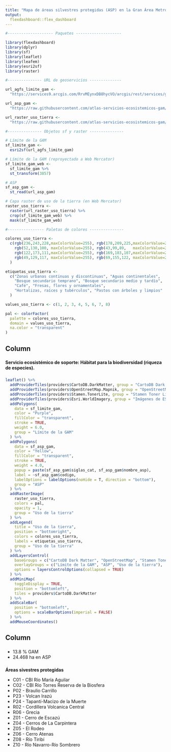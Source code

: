 ```yaml
---
title: "Mapa de áreas silvestres protegidas (ASP) en la Gran Área Metropolitana"
output: 
  flexdashboard::flex_dashboard
---
```


```r
#-------------------- Paquetes --------------------

library(flexdashboard)
library(dplyr)
library(sf)
library(leaflet)
library(leafem)
library(esri2sf)
library(raster)

#--------------- URL de geoservicios --------------

url_agfs_limite_gam <-
  "https://services9.arcgis.com/RrvMEynxDB8hycVO/arcgis/rest/services/gam_limite_gam/FeatureServer/0"

url_asp_gam <-
  "https://raw.githubusercontent.com/atlas-servicios-ecosistemicos-gam/datos-biodiversidad/main/gam/asp_corredores_gam.geojson"

url_raster_uso_tierra <-
  "https://raw.githubusercontent.com/atlas-servicios-ecosistemicos-gam/datos-uso-tierra/master/gam/USO_COBERTURA_GAM_WEB.tif"

#--------------- Objetos sf y raster ---------------

# Límite de la GAM
sf_limite_gam <-
  esri2sf(url_agfs_limite_gam)

# Límite de la GAM (reproyectado a Web Mercator)
sf_limite_gam_web <- 
  sf_limite_gam %>%
  st_transform(3857)

# ASP
sf_asp_gam <- 
  st_read(url_asp_gam)

# Capa raster de uso de la tierra (en Web Mercator)
raster_uso_tierra <-
  raster(url_raster_uso_tierra) %>%
  crop(sf_limite_gam_web) %>%
  mask(sf_limite_gam_web)

#---------------- Paletas de colores ---------------

colores_uso_tierra <- 
  c(rgb(236,243,228,maxColorValue=255), rgb(178,209,225,maxColorValue=255), 
    rgb(52,130,100, maxColorValue=255), rgb(43,99,89,   maxColorValue=255),
    rgb(122,173,111,maxColorValue=255), rgb(169,183,107,maxColorValue=255),
    rgb(49,129,117, maxColorValue=255), rgb(69,155,122, maxColorValue=255)
  )

etiquetas_uso_tierra <- 
  c("Zonas urbanas continuas y discontinuas", "Aguas continentales", 
    "Bosque secundario temprano", "Bosque secundario medio y tardío",
    "Café", "Fresas, flores y ornamentales", 
    "Hortalizas, raíces y tubérculos", "Pastos con árboles y limpios"
  )

values_uso_tierra <- c(1, 2, 3, 4, 5, 6, 7, 8)

pal <- colorFactor(
  palette = colores_uso_tierra, 
  domain = values_uso_tierra,
  na.color = "transparent"
)

```

Column {data-width=800}
-----------------------------------------------------------------------

### {data-height=20}
**Servicio ecosistémico de soporte: Hábitat para la biodiversidad (riqueza de especies).**

### 

```r

leaflet() %>%
  addProviderTiles(providers$CartoDB.DarkMatter, group = "CartoDB Dark Matter") %>%
  addProviderTiles(providers$OpenStreetMap.Mapnik, group = "OpenStreetMap") %>%
  addProviderTiles(providers$Stamen.TonerLite, group = "Stamen Toner Lite") %>%
  addProviderTiles(providers$Esri.WorldImagery, group = "Imágenes de ESRI") %>%
  addPolygons(
    data = sf_limite_gam,
    color = "Purple",
    fillColor = "transparent",
    stroke = TRUE,
    weight = 6.0,
    group = "Límite de la GAM"
  ) %>%
  addPolygons(
    data = sf_asp_gam,
    color = "Yellow",
    fillColor = "transparent",
    stroke = TRUE,
    weight = 4.0,
    popup = paste(sf_asp_gam$siglas_cat, sf_asp_gam$nombre_asp),
    label = ~sf_asp_gam$codigo,
    labelOptions = labelOptions(noHide = T, direction = "bottom"),
    group = "ASP"
  ) %>%  
  addRasterImage(
    raster_uso_tierra, 
    colors = pal, 
    opacity = 1,
    group = "Uso de la tierra"
  ) %>%
  addLegend(
    title = "Uso de la tierra", 
    position = "bottomright",
    colors = colores_uso_tierra, 
    labels = etiquetas_uso_tierra,
    group = "Uso de la tierra"
  ) %>%  
  addLayersControl(
    baseGroups = c("CartoDB Dark Matter", "OpenStreetMap", "Stamen Toner Lite", "Imágenes de ESRI"),
    overlayGroups = c("Límite de la GAM", "ASP", "Uso de la tierra"),
    options = layersControlOptions(collapsed = TRUE)    
  ) %>%  
  addMiniMap(
    toggleDisplay = TRUE,
    position = "bottomleft",
    tiles = providers$CartoDB.DarkMatter
  ) %>%
  addScaleBar(
    position = "bottomleft",
    options = scaleBarOptions(imperial = FALSE)
  ) %>%
  addMouseCoordinates()

```

Column {data-width=200}
-----------------------------------------------------------------------

### {data-height=50}
* 13.8 % GAM  
* 24.468 ha en ASP

###
**Áreas sivestres protegidas**  

* C01 - CBI Río María Aguilar  
* C02 - CBI Río Torres Reserva de la Biosfera  
* P02 - Braulio Carrillo  
* P23 - Volcan Irazú  
* P24 - Tapantí-Macizo de la Muerte  
* R02 - Cordillera Volcanica Central  
* R06 - Grecia  
* Z01 - Cerro de Escazú  
* Z04 - Cerros de La Carpintera  
* Z05 - El Rodeo  
* Z06 - Cerro Atenas  
* Z08 - Río Tiribí  
* Z10 - Río Navarro-Río Sombrero